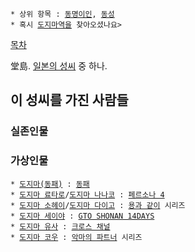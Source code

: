  * 상위 항목 : [[동명이인]], [[동성]]
 * 혹시 [[도지마역]]을 찾아오셨나요>

[[목차]]

堂島. [[일본의 성씨]] 중 하나.


== 이 성씨를 가진 사람들 ==
=== 실존인물 ===

=== 가상인물 ===
 * [[도지마(동패)]] : [[동패]]
 * [[도지마 료타로]]/[[도지마 나나코]] : [[페르소나 4]]
 * [[도지마 소헤이]]/[[도지마 다이고]] : [[용과 같이]] 시리즈
 * [[도지마 세이야]] : [[GTO SHONAN 14DAYS]]
 * [[도지마 유사]] : [[크로스 채널]]
 * [[도지마 코우]] : [[악마의 파트너]] 시리즈
